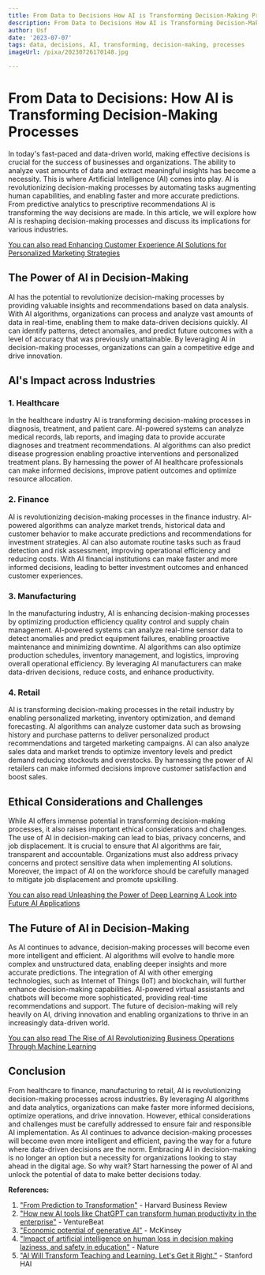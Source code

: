 ```yaml
---
title: From Data to Decisions How AI is Transforming Decision-Making Processes
description: From Data to Decisions How AI is Transforming Decision-Making Processes
author: Usf
date: '2023-07-07'
tags: data, decisions, AI, transforming, decision-making, processes
imageUrl: /pixa/20230726170148.jpg

---
```

#  From Data to Decisions: How  AI is Transforming  Decision-Making Processes

In  today's fast-paced and data-driven world, making effective  decisions is  crucial for the success  of businesses and  organizations. The ability to analyze vast amounts  of data and extract meaningful  insights has become a necessity. This is where Artificial Intelligence  (AI) comes  into play. AI is revolutionizing decision-making processes  by automating tasks augmenting human capabilities, and enabling faster and  more accurate predictions. From predictive analytics to prescriptive recommendations AI  is transforming the way decisions are made.  In this  article, we will explore how AI is reshaping decision-making processes and discuss its implications for various industries.

[You can also read Enhancing Customer Experience AI Solutions for Personalized  Marketing Strategies](Enhancing%20Customer%20Experience%20AI%20Solutions%20for%20Personalized%20Marketing%20Strategies)


## The Power of AI in Decision-Making

AI has the potential  to revolutionize  decision-making processes by providing  valuable insights and recommendations  based on data analysis. With AI algorithms, organizations can process and  analyze vast amounts of data in real-time, enabling  them to make data-driven decisions quickly. AI can identify patterns, detect anomalies, and predict future  outcomes with  a level of accuracy that was previously unattainable. By leveraging AI in decision-making processes, organizations can gain a competitive edge and drive innovation.

## AI's Impact across Industries

### 1. Healthcare

In the healthcare industry AI is transforming decision-making processes in diagnosis, treatment, and patient care. AI-powered systems can analyze medical records, lab  reports, and  imaging data to provide accurate diagnoses and treatment recommendations. AI algorithms can also predict disease progression enabling proactive interventions and personalized  treatment plans. By harnessing the power of AI healthcare professionals can make informed decisions, improve patient outcomes and optimize resource allocation.

### 2. Finance

AI is  revolutionizing decision-making  processes in the finance industry. AI-powered algorithms can analyze market trends,  historical data and customer behavior to make accurate predictions and recommendations for investment strategies. AI can also automate routine tasks such as fraud  detection and risk assessment, improving operational efficiency and reducing costs. With AI financial institutions can make faster and more informed decisions, leading to better investment outcomes and  enhanced customer experiences.

### 3.  Manufacturing

In  the manufacturing industry, AI is enhancing decision-making processes by optimizing production efficiency quality control and supply chain management. AI-powered systems can analyze real-time sensor data  to detect anomalies and predict equipment failures, enabling proactive maintenance and  minimizing downtime.  AI algorithms can also  optimize production schedules, inventory management, and logistics,  improving overall operational efficiency. By leveraging AI manufacturers can make data-driven decisions, reduce costs, and enhance productivity.

### 4. Retail

AI is transforming decision-making processes  in the retail industry by enabling personalized marketing, inventory optimization, and demand forecasting. AI algorithms can analyze customer data such as browsing history and purchase patterns to deliver personalized product recommendations and targeted marketing campaigns. AI can also analyze sales data and market  trends to  optimize inventory levels and predict demand  reducing stockouts and overstocks. By harnessing the power of AI retailers can make informed decisions improve customer  satisfaction and boost sales.

## Ethical Considerations and Challenges

While AI offers immense potential in transforming decision-making processes,  it also raises important ethical considerations  and challenges. The use of AI in  decision-making can lead  to bias, privacy  concerns, and job displacement. It is crucial to  ensure that AI algorithms are fair, transparent and  accountable.  Organizations must  also address privacy concerns and protect sensitive data when implementing AI solutions. Moreover, the impact of AI on the workforce should be  carefully managed to mitigate job displacement and promote  upskilling.

[You can also read Unleashing the Power of Deep Learning A Look into Future AI  Applications](Unleashing%20the%20Power%20of%20Deep%20Learning%20A%20Look%20into%20Future%20AI%20Applications)


## The Future of AI in Decision-Making

As AI  continues to advance, decision-making processes will become  even more intelligent and  efficient. AI algorithms will evolve to handle more complex and unstructured data, enabling deeper insights and more accurate predictions. The integration of AI with other emerging technologies, such as Internet  of Things (IoT) and blockchain, will further enhance decision-making capabilities. AI-powered virtual assistants and chatbots will  become more sophisticated, providing real-time recommendations and support. The future of decision-making will rely heavily on AI, driving innovation and enabling organizations to thrive in an increasingly data-driven world.

[You can  also  read The Rise of AI Revolutionizing Business Operations Through Machine Learning](The%20Rise%20of%20AI%20Revolutionizing%20Business%20Operations%20Through%20Machine%20Learning)


## Conclusion

From healthcare to finance, manufacturing to  retail, AI is revolutionizing decision-making processes across industries. By leveraging AI algorithms and  data analytics,  organizations can make  faster more informed decisions, optimize operations, and drive innovation. However, ethical  considerations and  challenges must be carefully addressed  to ensure fair and responsible AI implementation.  As AI continues to advance  decision-making processes will become even more intelligent and efficient, paving the  way for a future where data-driven decisions are the norm. Embracing AI  in decision-making is no longer an option but a necessity for organizations looking to  stay ahead in the  digital age. So why wait? Start harnessing the power of AI and unlock the potential  of data to  make better decisions today.

**References:**

1. ["From Prediction to Transformation"](https://hbr.org/2022/11/from-prediction-to-transformation) - Harvard Business  Review
2. ["How new AI tools like ChatGPT can transform human productivity in the enterprise"](https://venturebeat.com/ai/how-new-ai-tools-like-chatgpt-can-transform-human-productivity-in-the-enterprise/) -  VentureBeat
3. ["Economic potential of generative AI"](https://www.mckinsey.com/capabilities/mckinsey-digital/our-insights/the-economic-potential-of-generative-ai-the-next-productivity-frontier)  - McKinsey
4.  ["Impact of artificial intelligence on human loss in decision making laziness, and safety in education"](https://www.nature.com/articles/s41599-023-01787-8) -  Nature
5. ["AI Will Transform Teaching and Learning. Let's Get it Right."](https://hai.stanford.edu/news/ai-will-transform-teaching-and-learning-lets-get-it-right) - Stanford HAI